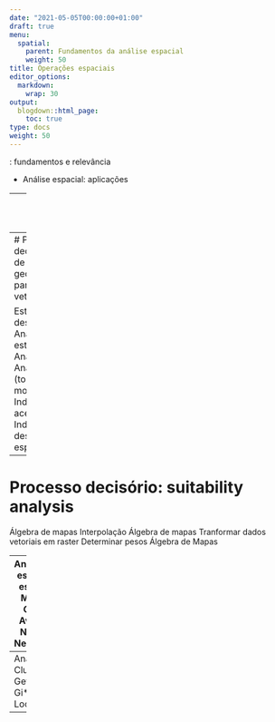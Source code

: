 ---
date: "2021-05-05T00:00:00+01:00"
draft: true
menu:
  spatial:
    parent: Fundamentos da análise espacial
    weight: 50
title: Operações espaciais
editor_options: 
  markdown: 
    wrap: 30
output: 
  blogdown::html_page:
    toc: true
type: docs
weight: 50
---





: fundamentos e relevância

- Análise espacial: aplicações


---
# Análise espacial: aplicações

dimensão estrutural
densidade: 
oportunidades de trabalho?
empregos?
comércio?
educação - escolas ?
unidades de saúde e leitos hospitalares?
lazer?
unidades residenciais?
diversidade
índices uso misto do solo
em referência a um padrão desejado

dimensão estrutural

IV. Desenho
indicadores topológicos
straightness
closeness
betweeness
métricas de forma urbana
cobertura (tamanho)
policentricidade (simetria, estrutura e importância)
entropia (proporção de empregos em um centro em relação a todos os empregos em todos os centros e o número de centros).
proporção de residentes em centros urbanos
número de centros
discontinuidade do tecido urbano 
proporção de área dos clusters em relação à toda a área construída
compactness
índice gravitacional médio de todos as zonas
expandability
off-set of built area
land-use mix

dimensão de acessibilidade
distance to transit
distância/tempo à estação de acesso a sistemas de TP troncais
distância/tempo de acesso ao PED mais próximo 
acessibilidade aos locais de interesse
índice gravitacional
número de oportunidades na área de influência
---
# Processo decisório por meio de ferramentas de geoprocessamento para dados vetoriais

Estatística descritiva espacial 
Análise de estrutura espacial
Análise de Cluster 
Análise de rede (topologia e morfologia)
Indicadores de acessibilidade
Indicadores de desigualdade espacial


---
# Processo decisório: suitability analysis
Álgebra de mapas 
Interpolação
Álgebra de mapas 
Tranformar dados vetoriais em raster
Determinar pesos
Álgebra de Mapas

---
Análise de estrutura espacial 
Moran I Global 
Average Nearest Neighbour


---
Análise de Cluster 
Getis-Ord Gi*
Moran Local
---


